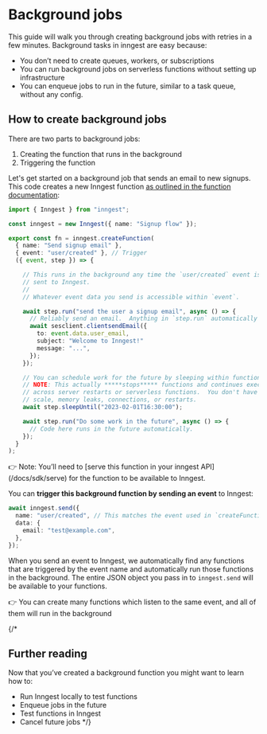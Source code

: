 # Background jobs
This guide will walk you through creating background jobs with retries in a few minutes.  Background tasks in inngest are easy because:

- You don’t need to create queues, workers, or subscriptions
- You can run background jobs on serverless functions without setting up infrastructure
- You can enqueue jobs to run in the future, similar to a task queue, without any config.

## How to create background jobs

There are two parts to background jobs:

1. Creating the function that runs in the background
2. Triggering the function

Let's get started on a background job that sends an email to new signups.  This code creates
a new Inngest function [as outlined in the function documentation](/docs/functions):

```typescript
import { Inngest } from "inngest";

const inngest = new Inngest({ name: "Signup flow" });

export const fn = inngest.createFunction(
  { name: "Send signup email" },
  { event: "user/created" }, // Trigger
  ({ event, step }) => {

    // This runs in the background any time the `user/created` event is
    // sent to Inngest.
    //
    // Whatever event data you send is accessible within `event`.

    await step.run("send the user a signup email", async () => {
      // Reliably send an email.  Anything in `step.run` automatically retries
      await sesclient.clientsendEmail({
        to: event.data.user_email,
        subject: "Welcome to Inngest!"
        message: "...",
      });
    });

    // You can schedule work for the future by sleeping within functions.
    // NOTE: This actually *****stops***** functions and continues execution automatically,
    // across server restarts or serverless functions.  You don't have to worry about
    // scale, memory leaks, connections, or restarts.
    await step.sleepUntil("2023-02-01T16:30:00");

    await step.run("Do some work in the future", async () => {
      // Code here runs in the future automatically.
    });
  }
);
```

<aside>
👉 Note: You’ll need to [serve this function in your inngest API](/docs/sdk/serve) for the function to be available to Inngest.
</aside>

You can **trigger this background function by sending an event** to Inngest:

```typescript
await inngest.send({
  name: "user/created", // This matches the event used in `createFunction`
  data: {
    email: "test@example.com",
  },
});
```

When you send an event to Inngest, we automatically find any functions that are triggered by the event name and automatically run those functions in the background.  The entire JSON object you pass in to
`inngest.send` will be available to your functions.

<aside>
👉 You can create many functions which listen to the same event, and all of them will run in the background
</aside>

{/*
## Further reading

Now that you’ve created a background function you might want to learn how to:

- Run Inngest locally to test functions
- Enqueue jobs in the future
- Test functions in Inngest
- Cancel future jobs
*/}
